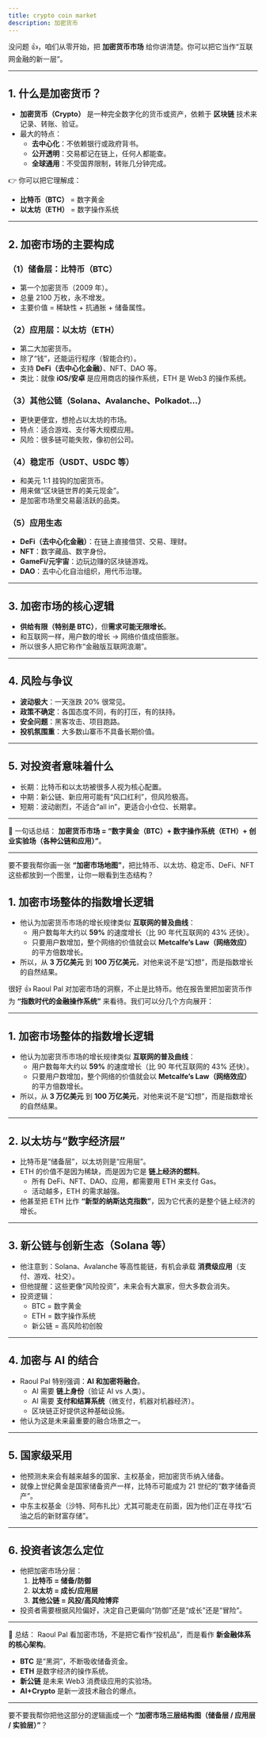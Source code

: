 ```yaml
---
title: crypto coin market
description: 加密货币
---
```


没问题 👍，咱们从零开始，把 **加密货币市场** 给你讲清楚。你可以把它当作“互联网金融的新一层”。

------

## 1. 什么是加密货币？

- **加密货币（Crypto）** 是一种完全数字化的货币或资产，依赖于 **区块链** 技术来记录、转账、验证。
- 最大的特点：
  - **去中心化**：不依赖银行或政府背书。
  - **公开透明**：交易都记在链上，任何人都能查。
  - **全球通用**：不受国界限制，转账几分钟完成。

👉 你可以把它理解成：

- **比特币（BTC）** = 数字黄金
- **以太坊（ETH）** = 数字操作系统

------

## 2. 加密市场的主要构成

### （1）储备层：比特币（BTC）

- 第一个加密货币（2009 年）。
- 总量 2100 万枚，永不增发。
- 主要价值 = 稀缺性 + 抗通胀 + 储备属性。

### （2）应用层：以太坊（ETH）

- 第二大加密货币。
- 除了“钱”，还能运行程序（智能合约）。
- 支持 **DeFi（去中心化金融）**、NFT、DAO 等。
- 类比：就像 **iOS/安卓** 是应用商店的操作系统，ETH 是 Web3 的操作系统。

### （3）其他公链（Solana、Avalanche、Polkadot…）

- 更快更便宜，想抢占以太坊的市场。
- 特点：适合游戏、支付等大规模应用。
- 风险：很多链可能失败，像初创公司。

### （4）稳定币（USDT、USDC 等）

- 和美元 1:1 挂钩的加密货币。
- 用来做“区块链世界的美元现金”。
- 是加密市场里交易最活跃的品类。

### （5）应用生态

- **DeFi（去中心化金融）**：在链上直接借贷、交易、理财。
- **NFT**：数字藏品、数字身份。
- **GameFi/元宇宙**：边玩边赚的区块链游戏。
- **DAO**：去中心化自治组织，用代币治理。

------

## 3. 加密市场的核心逻辑

- **供给有限（特别是 BTC）**，但**需求可能无限增长**。
- 和互联网一样，用户数的增长 → 网络价值成倍膨胀。
- 所以很多人把它称作“金融版互联网浪潮”。

------

## 4. 风险与争议

- **波动极大**：一天涨跌 20% 很常见。
- **政策不确定**：各国态度不同，有的打压，有的扶持。
- **安全问题**：黑客攻击、项目跑路。
- **投机氛围重**：大多数山寨币不具备长期价值。

------

## 5. 对投资者意味着什么

- 长期：比特币和以太坊被很多人视为核心配置。
- 中期：新公链、新应用可能有“风口红利”，但风险极高。
- 短期：波动剧烈，不适合“all in”，更适合小仓位、长期拿。

------

🔑 一句话总结：
 **加密货币市场 = “数字黄金（BTC）+ 数字操作系统（ETH）+ 创业实验场（各种公链和应用）”**。

------

要不要我帮你画一张 **“加密市场地图”**，把比特币、以太坊、稳定币、DeFi、NFT 这些都放到一个图里，让你一眼看到生态结构？

## 1. 加密市场整体的指数增长逻辑

- 他认为加密货币市场的增长规律类似 **互联网的普及曲线**：
  - 用户数每年大约以 **59%** 的速度增长（比 90 年代互联网的 43% 还快）。
  - 只要用户数增加，整个网络的价值就会以 **Metcalfe’s Law（网络效应）** 的平方倍数增长。
- 所以，从 **3 万亿美元** 到 **100 万亿美元**，对他来说不是“幻想”，而是指数增长的自然结果。

很好 👍
 Raoul Pal 对加密市场的洞察，不止是比特币。他在报告里把加密货币作为 **“指数时代的金融操作系统”** 来看待。我们可以分几个方向展开：

------

## 1. 加密市场整体的指数增长逻辑

- 他认为加密货币市场的增长规律类似 **互联网的普及曲线**：
  - 用户数每年大约以 **59%** 的速度增长（比 90 年代互联网的 43% 还快）。
  - 只要用户数增加，整个网络的价值就会以 **Metcalfe’s Law（网络效应）** 的平方倍数增长。
- 所以，从 **3 万亿美元** 到 **100 万亿美元**，对他来说不是“幻想”，而是指数增长的自然结果。

------

## 2. 以太坊与“数字经济层”

- 比特币是“储备层”，以太坊则是“应用层”。
- ETH 的价值不是因为稀缺，而是因为它是 **链上经济的燃料**。
  - 所有 DeFi、NFT、DAO、应用，都需要用 ETH 来支付 Gas。
  - 活动越多，ETH 的需求越强。
- 他甚至把 ETH 比作 **“新型的纳斯达克指数”**，因为它代表的是整个链上经济的增长。

------

## 3. 新公链与创新生态（Solana 等）

- 他注意到：Solana、Avalanche 等高性能链，有机会承载 **消费级应用**（支付、游戏、社交）。
- 但他提醒：这些更像“风险投资”，未来会有大赢家，但大多数会消失。
- 投资逻辑：
  - BTC = 数字黄金
  - ETH = 数字操作系统
  - 新公链 = 高风险初创股

------

## 4. 加密与 AI 的结合

- Raoul Pal 特别强调：**AI 和加密将融合**。
  - AI 需要 **链上身份**（验证 AI vs 人类）。
  - AI 需要 **支付和结算系统**（微支付，机器对机器经济）。
  - 区块链正好提供这种基础设施。
- 他认为这是未来最重要的融合场景之一。

------

## 5. 国家级采用

- 他预测未来会有越来越多的国家、主权基金，把加密货币纳入储备。
- 就像上世纪黄金是国家储备资产一样，比特币可能成为 21 世纪的“数字储备资产”。
- 中东主权基金（沙特、阿布扎比）尤其可能走在前面，因为他们正在寻找“石油之后的新财富存储”。

------

## 6. 投资者该怎么定位

- 他把加密市场分层：
  1. **比特币 = 储备/防御**
  2. **以太坊 = 成长/应用层**
  3. **其他公链 = 风投/高风险博弈**
- 投资者需要根据风险偏好，决定自己更偏向“防御”还是“成长”还是“冒险”。

------

🔑 总结：
 Raoul Pal 看加密市场，不是把它看作“投机品”，而是看作 **新金融体系的核心架构**。

- **BTC** 是“黑洞”，不断吸收储备资金。
- **ETH** 是数字经济的操作系统。
- **新公链** 是未来 Web3 消费级应用的实验场。
- **AI+Crypto** 是新一波技术融合的爆点。

------

要不要我帮你把他这部分的逻辑画成一个 **“加密市场三层结构图（储备层 / 应用层 / 实验层）”**？